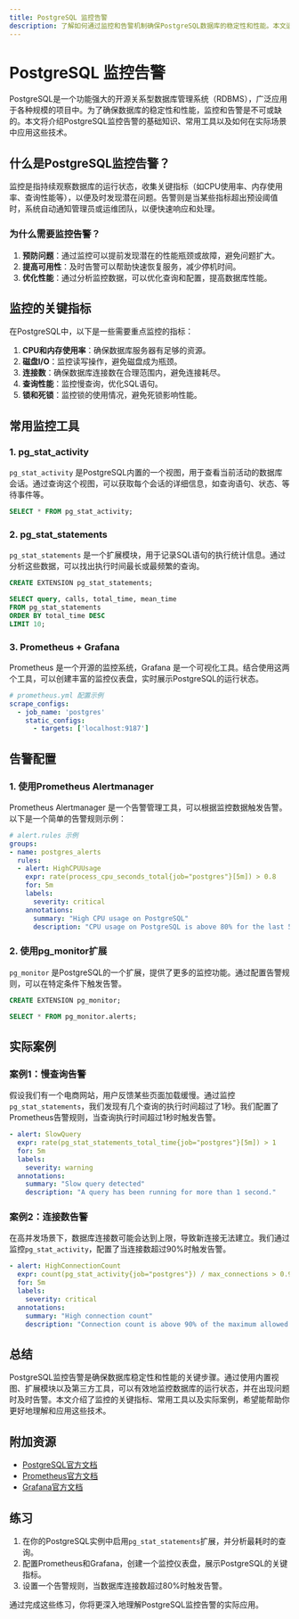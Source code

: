 ```yaml
---
title: PostgreSQL 监控告警
description: 了解如何通过监控和告警机制确保PostgreSQL数据库的稳定性和性能。本文适合初学者，涵盖基础概念、工具和实际案例。
---
```


# PostgreSQL 监控告警

PostgreSQL是一个功能强大的开源关系型数据库管理系统（RDBMS），广泛应用于各种规模的项目中。为了确保数据库的稳定性和性能，监控和告警是不可或缺的。本文将介绍PostgreSQL监控告警的基础知识、常用工具以及如何在实际场景中应用这些技术。

## 什么是PostgreSQL监控告警？

监控是指持续观察数据库的运行状态，收集关键指标（如CPU使用率、内存使用率、查询性能等），以便及时发现潜在问题。告警则是当某些指标超出预设阈值时，系统自动通知管理员或运维团队，以便快速响应和处理。

### 为什么需要监控告警？

1. **预防问题**：通过监控可以提前发现潜在的性能瓶颈或故障，避免问题扩大。
2. **提高可用性**：及时告警可以帮助快速恢复服务，减少停机时间。
3. **优化性能**：通过分析监控数据，可以优化查询和配置，提高数据库性能。

## 监控的关键指标

在PostgreSQL中，以下是一些需要重点监控的指标：

1. **CPU和内存使用率**：确保数据库服务器有足够的资源。
2. **磁盘I/O**：监控读写操作，避免磁盘成为瓶颈。
3. **连接数**：确保数据库连接数在合理范围内，避免连接耗尽。
4. **查询性能**：监控慢查询，优化SQL语句。
5. **锁和死锁**：监控锁的使用情况，避免死锁影响性能。

## 常用监控工具

### 1. pg_stat_activity

`pg_stat_activity` 是PostgreSQL内置的一个视图，用于查看当前活动的数据库会话。通过查询这个视图，可以获取每个会话的详细信息，如查询语句、状态、等待事件等。

```sql
SELECT * FROM pg_stat_activity;
```

### 2. pg_stat_statements

`pg_stat_statements` 是一个扩展模块，用于记录SQL语句的执行统计信息。通过分析这些数据，可以找出执行时间最长或最频繁的查询。

```sql
CREATE EXTENSION pg_stat_statements;

SELECT query, calls, total_time, mean_time
FROM pg_stat_statements
ORDER BY total_time DESC
LIMIT 10;
```

### 3. Prometheus + Grafana

Prometheus 是一个开源的监控系统，Grafana 是一个可视化工具。结合使用这两个工具，可以创建丰富的监控仪表盘，实时展示PostgreSQL的运行状态。

```yaml
# prometheus.yml 配置示例
scrape_configs:
  - job_name: 'postgres'
    static_configs:
      - targets: ['localhost:9187']
```

## 告警配置

### 1. 使用Prometheus Alertmanager

Prometheus Alertmanager 是一个告警管理工具，可以根据监控数据触发告警。以下是一个简单的告警规则示例：

```yaml
# alert.rules 示例
groups:
- name: postgres_alerts
  rules:
  - alert: HighCPUUsage
    expr: rate(process_cpu_seconds_total{job="postgres"}[5m]) > 0.8
    for: 5m
    labels:
      severity: critical
    annotations:
      summary: "High CPU usage on PostgreSQL"
      description: "CPU usage on PostgreSQL is above 80% for the last 5 minutes."
```

### 2. 使用pg_monitor扩展

`pg_monitor` 是PostgreSQL的一个扩展，提供了更多的监控功能。通过配置告警规则，可以在特定条件下触发告警。

```sql
CREATE EXTENSION pg_monitor;

SELECT * FROM pg_monitor.alerts;
```

## 实际案例

### 案例1：慢查询告警

假设我们有一个电商网站，用户反馈某些页面加载缓慢。通过监控`pg_stat_statements`，我们发现有几个查询的执行时间超过了1秒。我们配置了Prometheus告警规则，当查询执行时间超过1秒时触发告警。

```yaml
- alert: SlowQuery
  expr: rate(pg_stat_statements_total_time{job="postgres"}[5m]) > 1
  for: 5m
  labels:
    severity: warning
  annotations:
    summary: "Slow query detected"
    description: "A query has been running for more than 1 second."
```

### 案例2：连接数告警

在高并发场景下，数据库连接数可能会达到上限，导致新连接无法建立。我们通过监控`pg_stat_activity`，配置了当连接数超过90%时触发告警。

```yaml
- alert: HighConnectionCount
  expr: count(pg_stat_activity{job="postgres"}) / max_connections > 0.9
  for: 5m
  labels:
    severity: critical
  annotations:
    summary: "High connection count"
    description: "Connection count is above 90% of the maximum allowed connections."
```

## 总结

PostgreSQL监控告警是确保数据库稳定性和性能的关键步骤。通过使用内置视图、扩展模块以及第三方工具，可以有效地监控数据库的运行状态，并在出现问题时及时告警。本文介绍了监控的关键指标、常用工具以及实际案例，希望能帮助你更好地理解和应用这些技术。

## 附加资源

- [PostgreSQL官方文档](https://www.postgresql.org/docs/)
- [Prometheus官方文档](https://prometheus.io/docs/)
- [Grafana官方文档](https://grafana.com/docs/)

## 练习

1. 在你的PostgreSQL实例中启用`pg_stat_statements`扩展，并分析最耗时的查询。
2. 配置Prometheus和Grafana，创建一个监控仪表盘，展示PostgreSQL的关键指标。
3. 设置一个告警规则，当数据库连接数超过80%时触发告警。

通过完成这些练习，你将更深入地理解PostgreSQL监控告警的实际应用。